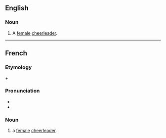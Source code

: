 ==English==

===Noun===
{{en-noun}}

# A [[female]] [[cheerleader]].

----

==French==

===Etymology===
{{der|fr|en|pom-pom}} + {{m|en|girl}}

===Pronunciation===
* {{fr-IPA|pome-pome gueurl}}
* {{audio|fr|Fr-Paris--pom-pom girl.ogg|Audio (Paris)}}

===Noun===
{{fr-noun|f|head=pom-pom girl|pom-pom girls}}

# a [[female]] [[cheerleader]].